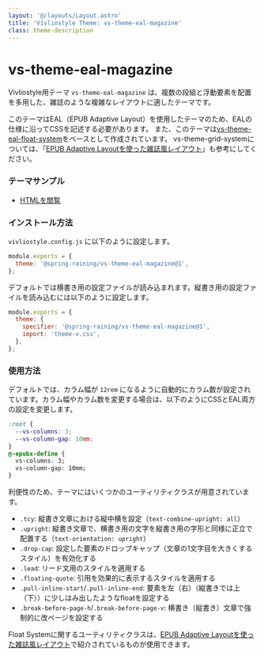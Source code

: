 ```yaml
---
layout: '@/layouts/Layout.astro'
title: 'Vivliostyle Theme: vs-theme-eal-magazine'
class: theme-description
---
```


# vs-theme-eal-magazine

Vivliostyle用テーマ `vs-theme-eal-magazine` は、複数の段組と浮動要素を配置を多用した、雑誌のような複雑なレイアウトに適したテーマです。

このテーマはEAL（EPUB Adaptive Layout）を使用したテーマのため、EALの仕様に沿ってCSSを記述する必要があります。
また、このテーマは[vs-theme-eal-float-system](https://github.com/spring-raining/vivliostyle-themes/tree/main/themes/eal-float-system)をベースとして作成されています。
vs-theme-grid-systemについては、「[EPUB Adaptive Layoutを使った雑誌風レイアウト](./eal-float-system)」も参考にしてください。

<div class="screen-only">

### テーマサンプル

* [HTMLを閲覧](/themes/source/eal-magazine/example/index.html)

</div>

### インストール方法

`vivliostyle.config.js` に以下のように設定します。

```js
module.exports = {
  theme: '@spring-raining/vs-theme-eal-magazine@1',
};
```

デフォルトでは横書き用の設定ファイルが読み込まれます。縦書き用の設定ファイルを読み込むには以下のように設定します。

```js
module.exports = {
  theme: {
    specifier: '@spring-raining/vs-theme-eal-magazine@1',
    import: 'theme-v.css',
  },
};
```

### 使用方法

デフォルトでは、カラム幅が `12rem` になるように自動的にカラム数が設定されています。カラム幅やカラム数を変更する場合は、以下のようにCSSとEAL両方の設定を変更します。

```css
:root {
  --vs-columns: 3;
  --vs-column-gap: 10mm;
}
@-epubx-define {
  vs-columns: 3;
  vs-column-gap: 10mm;
}
```

利便性のため、テーマにはいくつかのユーティリティクラスが用意されています。

* `.tcy`: 縦書き文章における縦中横を設定（`text-combine-upright: all`）
* `.upright`: 縦書き文章で、横書き用の文字を縦書き用の字形と同様に正立で配置する（`text-orientation: upright`）
* `.drop-cap`: 設定した要素のドロップキャップ（文章の1文字目を大きくするスタイル）を有効化する
* `.lead`: リード文用のスタイルを適用する
* `.floating-quote`: 引用を効果的に表示するスタイルを適用する
* `.pull-inline-start`/`.pull-inline-end`: 要素を左（右）（縦書きでは上（下））に少しはみ出したようなfloatを設定する
* `.break-before-page-h`/`.break-before-page-v`: 横書き（縦書き）文章で強制的に改ページを設定する

Float Systemに関するユーティリティクラスは、[EPUB Adaptive Layoutを使った雑誌風レイアウト](./eal-float-system)で紹介されているものが使用できます。
